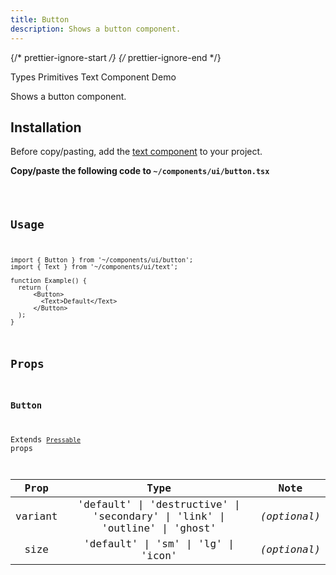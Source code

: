 ```yaml
---
title: Button
description: Shows a button component.
---
```


{/* prettier-ignore-start */}
{/* prettier-ignore-end */}


<LinkButton href="/primitives/types">
  Types Primitives
</LinkButton>
<LinkButton href='/components/text'>Text Component</LinkButton>
<LinkButton target="_blank" href="https://rnr-showcase.vercel.app/button">
  Demo
</LinkButton>

<br />

Shows a button component.

## Installation

<Aside type="tip" title="Dependencies">
  Before copy/pasting, add the <a href='/components/text' className='text-white font-bold'>text component</a> to your project.
</Aside>


**Copy/paste the following code to `~/components/ui/button.tsx`**

<Code code={importedCode} lang="tsx" title="~/components/ui/button.tsx" />

## Usage

```tsx
import { Button } from '~/components/ui/button';
import { Text } from '~/components/ui/text';

function Example() {
  return (
      <Button>
        <Text>Default</Text>
      </Button>
  );
}
```

## Props

### Button

Extends [`Pressable`](https://reactnative.dev/docs/pressable#props) props

| Prop  |  Type  |             Note             |
| :---: | :----: | :--------------------------: |
| variant | 'default' \| 'destructive' \| 'secondary' \| 'link' \| 'outline' \| 'ghost' | _(optional)_ |
| size | 'default' \| 'sm' \| 'lg' \| 'icon' | _(optional)_ |
        